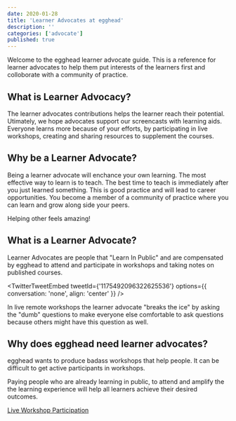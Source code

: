 ```yaml
---
date: 2020-01-28
title: 'Learner Advocates at egghead'
description: ''
categories: ['advocate']
published: true
---
```


Welcome to the egghead learner advocate guide. This is a reference for learner advocates to help them put interests of the learners first and colloborate with a community of practice.

## What is Learner Advocacy?

The learner advocates contributions helps the learner reach their potential. Utimately, we hope advocates support our screencasts with learning aids. Everyone learns more because of your efforts, by participating in live workshops, creating and sharing resources to supplement the courses.

## Why be a Learner Advocate?

Being a learner advocate will enchance your own learning. The most effective way to learn is to teach. The best time to teach is immediately after you just learned something. This is good practice and will lead to career opportunities. You become a member of a community of practice where you can learn and grow along side your peers.

Helping other feels amazing!

## What is a Learner Advocate?

Learner Advocates are people that "Learn In Public" and are compensated by egghead to attend and participate in workshops and taking notes on published courses.

<TwitterTweetEmbed tweetId={'1175492096322625536'} options={{ conversation: 'none', align: 'center' }} />


In live remote workshops the learner advocate "breaks the ice" by asking the "dumb" questions to make everyone else comfortable to ask questions because others might have this question as well.



## Why does egghead need learner advocates?

egghead wants to produce badass workshops that help people. It can be difficult to get active participants in workshops.

Paying people who are already learning in public, to attend and amplify the the learning experience will help all learners achieve their desired outcomes. 


[Live Workshop Participation](/advocate/workshops)
